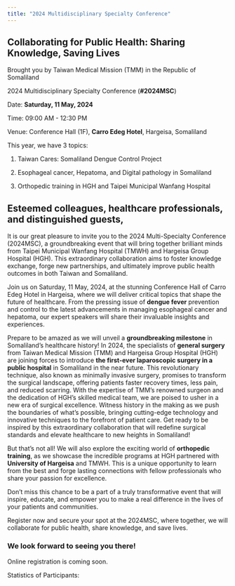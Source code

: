 ```yaml
---
title: "2024 Multidisciplinary Specialty Conference"
---
```

## Collaborating for Public Health: Sharing Knowledge, Saving Lives

Brought you by Taiwan Medical Mission (TMM) in the Republic of Somaliland

2024 Multidisciplinary Specialty Conference (**#2024MSC**)

Date: **Saturday, 11 May, 2024**

Time: 09:00 AM - 12:30 PM 

Venue: Conference Hall (1F), **Carro Edeg Hotel**, Hargeisa, Somaliland


This year, we have 3 topics:

1. Taiwan Cares: Somaliland Dengue Control Project

2. Esophageal cancer, Hepatoma, and Digital pathology in Somaliland

3. Orthopedic training in HGH and Taipei Municipal Wanfang Hospital


## Esteemed colleagues, healthcare professionals, and distinguished guests,

It is our great pleasure to invite you to the 2024 Multi-Specialty Conference (2024MSC), a groundbreaking event that will bring together brilliant minds from Taipei Municipal Wanfang Hospital (TMWH) and Hargeisa Group Hospital (HGH). This extraordinary collaboration aims to foster knowledge exchange, forge new partnerships, and ultimately improve public health outcomes in both Taiwan and Somaliland.

Join us on Saturday, 11 May, 2024, at the stunning Conference Hall of Carro Edeg Hotel in Hargeisa, where we will deliver critical topics that shape the future of healthcare. From the pressing issue of **dengue fever** prevention and control to the latest advancements in managing esophageal cancer and hepatoma, our expert speakers will share their invaluable insights and experiences.

Prepare to be amazed as we will unveil a **groundbreaking milestone** in Somaliland's healthcare history! In 2024, the specialists of **general surgery** from Taiwan Medical Mission (TMM) and Hargeisa Group Hospital (HGH) are joining forces to introduce **the first-ever laparoscopic surgery in a public hospital** in Somaliland in the near future. 
This revolutionary technique, also known as minimally invasive surgery, promises to transform the surgical landscape, offering patients faster recovery times, less pain, and reduced scarring. With the expertise of TMM's renowned surgeon and the dedication of HGH's skilled medical team, we are poised to usher in a new era of surgical excellence. Witness history in the making as we push the boundaries of what's possible, bringing cutting-edge technology and innovative techniques to the forefront of patient care. Get ready to be inspired by this extraordinary collaboration that will redefine surgical standards and elevate healthcare to new heights in Somaliland!

But that's not all! We will also explore the exciting world of **orthopedic training**, as we showcase the incredible programs at HGH partnered with **University of Hargeisa** and TMWH. This is a unique opportunity to learn from the best and forge lasting connections with fellow professionals who share your passion for excellence.

Don't miss this chance to be a part of a truly transformative event that will inspire, educate, and empower you to make a real difference in the lives of your patients and communities. 

Register now and secure your spot at the 2024MSC, where together, we will collaborate for public health, share knowledge, and save lives.

### We look forward to seeing you there!

Online registration is coming soon.


Statistics of Participants:

<div id="registrationChart"></div>

<script>
function updateChart() {
  fetch("online_registration.txt")
    .then(response => response.json())
    .then(data => {
      const categories = data.map(entry => entry.category);
      const counts = {};
      categories.forEach(category => {
        counts[category] = (counts[category] || 0) + 1;
      });

      const chartData = {
        labels: Object.keys(counts),
        datasets: [{
          data: Object.values(counts),
          backgroundColor: ['#ff6384', '#36a2eb', '#ffce56']
        }]
      };

      const ctx = document.getElementById("registrationChart").getContext("2d");
      new Chart(ctx, {
        type: 'pie',
        data: chartData
      });
    });
}

setInterval(updateChart, 5000); // Update every 5 seconds
</script>


